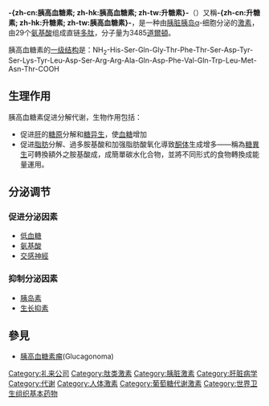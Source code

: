 {{noteTA
|G1 = MEhuuhbgg55crctvu
|G2 = LS
}}
{{medical}}
{{PBB|geneid=2641}}
'''-{zh-cn:胰高血糖素; zh-hk:胰高血糖素; zh-tw:升糖素}-'''（{{lang-la|Glucagon}}）又稱'''-{zh-cn:升糖素; zh-hk:升糖素; zh-tw:胰高血糖素}-'''，是一种由[[胰脏|胰脏]][[胰岛|胰岛]]α-细胞分泌的[[激素|激素]]，由29个[[氨基酸|氨基酸]]组成直链[[多肽|多肽]]，分子量为3485[[原子质量单位|道爾頓]]。

胰高血糖素的[[一级结构|一级结构]]是：NH<sub>2</sub>-His-Ser-Gln-Gly-Thr-Phe-Thr-Ser-Asp-Tyr-Ser-Lys-Tyr-Leu-Asp-Ser-Arg-Arg-Ala-Gln-Asp-Phe-Val-Gln-Trp-Leu-Met-Asn-Thr-COOH

== 生理作用 ==
胰高血糖素促进分解代谢，生物作用包括：
*促进[[肝|肝]]的[[糖原|糖原]]分解和[[糖异生|糖异生]]，使[[血糖|血糖]]增加
*促进[[脂肪|脂肪]]分解、過多胺基酸和加强脂肪酸氧化導致[[酮体|酮体]]生成增多——稱為[[糖異生|糖異生]]可轉換額外之胺基酸成，成簡單碳水化合物，並將不同形式的食物轉換成能量運用。
{{drugbox
| Verifiedfields = changed
| verifiedrevid = 461121086
| UNII_Ref = {{fdacite|correct|FDA}}
| UNII = 76LA80IG2G
| name = 
| IUPAC_name        = 
| image             = Glucagon.png|thumb|right|Glucagon ball and stick model, with the [[carboxyl|carboxyl]] terminus above and the [[amino|amino]] terminus below]
| alt               = 
| caption = 
| tradename =  
| Drugs.com =
| MedlinePlus =
| ChemSpiderID_Ref = {{chemspidercite|correct|chemspider}}
| ChemSpiderID = 10481928
| StdInChI_Ref = {{stdinchicite|correct|chemspider}}
| StdInChI = 1S/C153H225N43O49S/c1-72(2)52-97(133(226)176-96(47-51-246-11)132(225)184-104(60-115(159)209)143(236)196-123(78(10)203)151(244)245)179-137(230)103(58-83-64-167-89-29-19-18-28-87(83)89)183-131(224)95(43-46-114(158)208)177-148(241)120(74(5)6)194-141(234)101(54-79-24-14-12-15-25-79)182-138(231)105(61-117(211)212)185-130(223)94(42-45-113(157)207)171-124(217)75(7)170-127(220)91(31-22-49-165-152(160)161)172-128(221)92(32-23-50-166-153(162)163)174-146(239)110(69-199)191-140(233)107(63-119(215)216)186-134(227)98(53-73(3)4)178-135(228)99(56-81-33-37-85(204)38-34-81)180-129(222)90(30-20-21-48-154)173-145(238)109(68-198)190-136(229)100(57-82-35-39-86(205)40-36-82)181-139(232)106(62-118(213)214)187-147(240)111(70-200)192-150(243)122(77(9)202)195-142(235)102(55-80-26-16-13-17-27-80)188-149(242)121(76(8)201)193-116(210)66-168-126(219)93(41-44-112(156)206)175-144(237)108(67-197)189-125(218)88(155)59-84-65-164-71-169-84/h12-19,24-29,33-40,64-65,71-78,88,90-111,120-123,167,197-205H,20-23,30-32,41-63,66-70,154-155H2,1-11H3,(H2,156,206)(H2,157,207)(H2,158,208)(H2,159,209)(H,164,169)(H,168,219)(H,170,220)(H,171,217)(H,172,221)(H,173,238)(H,174,239)(H,175,237)(H,176,226)(H,177,241)(H,178,228)(H,179,230)(H,180,222)(H,181,232)(H,182,231)(H,183,224)(H,184,225)(H,185,223)(H,186,227)(H,187,240)(H,188,242)(H,189,218)(H,190,229)(H,191,233)(H,192,243)(H,193,210)(H,194,234)(H,195,235)(H,196,236)(H,211,212)(H,213,214)(H,215,216)(H,244,245)(H4,160,161,165)(H4,162,163,166)/t75-,76+,77+,78?,88-,90-,91-,92-,93-,94-,95-,96-,97-,98-,99-,100-,101-,102-,103-,104-,105-,106-,107-,108-,109-,110-,111-,120-,121-,122-,123-/m0/s1
| StdInChIKey_Ref = {{stdinchicite|correct|chemspider}}
| StdInChIKey = MASNOZXLGMXCHN-GVLKBUBXSA-N
| InChI = 1S/C153H225N43O49S/c1-72(2)52-97(133(226)176-96(47-51-246-11)132(225)184-104(60-115(159)209)143(236)196-123(78(10)203)151(244)245)179-137(230)103(58-83-64-167-89-29-19-18-28-87(83)89)183-131(224)95(43-46-114(158)208)177-148(241)120(74(5)6)194-141(234)101(54-79-24-14-12-15-25-79)182-138(231)105(61-117(211)212)185-130(223)94(42-45-113(157)207)171-124(217)75(7)170-127(220)91(31-22-49-165-152(160)161)172-128(221)92(32-23-50-166-153(162)163)174-146(239)110(69-199)191-140(233)107(63-119(215)216)186-134(227)98(53-73(3)4)178-135(228)99(56-81-33-37-85(204)38-34-81)180-129(222)90(30-20-21-48-154)173-145(238)109(68-198)190-136(229)100(57-82-35-39-86(205)40-36-82)181-139(232)106(62-118(213)214)187-147(240)111(70-200)192-150(243)122(77(9)202)195-142(235)102(55-80-26-16-13-17-27-80)188-149(242)121(76(8)201)193-116(210)66-168-126(219)93(41-44-112(156)206)175-144(237)108(67-197)189-125(218)88(155)59-84-65-164-71-169-84/h12-19,24-29,33-40,64-65,71-78,88,90-111,120-123,167,197-205H,20-23,30-32,41-63,66-70,154-155H2,1-11H3,(H2,156,206)(H2,157,207)(H2,158,208)(H2,159,209)(H,164,169)(H,168,219)(H,170,220)(H,171,217)(H,172,221)(H,173,238)(H,174,239)(H,175,237)(H,176,226)(H,177,241)(H,178,228)(H,179,230)(H,180,222)(H,181,232)(H,182,231)(H,183,224)(H,184,225)(H,185,223)(H,186,227)(H,187,240)(H,188,242)(H,189,218)(H,190,229)(H,191,233)(H,192,243)(H,193,210)(H,194,234)(H,195,235)(H,196,236)(H,211,212)(H,213,214)(H,215,216)(H,244,245)(H4,160,161,165)(H4,162,163,166)/t75-,76+,77+,78?,88-,90-,91-,92-,93-,94-,95-,96-,97-,98-,99-,100-,101-,102-,103-,104-,105-,106-,107-,108-,109-,110-,111-,120-,121-,122-,123-/m0/s1
| InChIKey = MASNOZXLGMXCHN-GVLKBUBXSA-N
| CAS_number_Ref = {{cascite|correct|??}}
| CAS_number        = 
| ATCvet            = 
| ATC_prefix        = <!-- 'none' if uncategorised -->
| ATC_suffix        = 
| PubChem = 16186314
| DrugBank_Ref = {{drugbankcite|correct|drugbank}}
| DrugBank          = 
| ChEMBL_Ref = {{ebicite|changed|EBI}}
| ChEMBL = 266481
| chemical_formula  = 
| molecular_weight  = 
| bioavailability   = 
| protein_bound     = 
| metabolism        = 
| elimination_half-life = 
| excretion         = 
| pregnancy_AU      = <!-- A / B1 / B2 / B3 / C / D / X -->
| pregnancy_US      = <!-- A / B            / C / D / X -->
| pregnancy_category= 
| legal_AU = <!-- S2, S3, S4, S5, S6, S7, S8, S9 or Unscheduled-->
| legal_CA = <!-- OTC, Rx-only, Schedule I, II, III, IV, V, VI, VII, VIII -->
| legal_UK = <!-- GSL, P, POM, CD, CD Lic, CD POM, CD No Reg POM, CD (Benz) POM, CD (Anab) POM or CD Inv POM -->
| legal_US = <!-- OTC / Rx-only / Schedule I, II, III, IV, V -->
| legal_status      = 
| routes_of_administration = 
}}

== 分泌调节 ==
=== 促进分泌因素 ===
*[[低血糖|低血糖]]
*[[氨基酸|氨基酸]]
*[[交感神經|交感神經]]

=== 抑制分泌因素 ===
*[[胰岛素|胰岛素]]
*[[生长抑素|生长抑素]]

==參見==
*[[胰高血糖素瘤|胰高血糖素瘤]](Glucagonoma)

{{激素}}
{{Peptidergics}}

{{Authority control}}
[[Category:礼来公司|Category:礼来公司]]
[[Category:肽类激素|Category:肽类激素]]
[[Category:胰脏激素|Category:胰脏激素]]
[[Category:肝脏病学|Category:肝脏病学]]
[[Category:代谢|Category:代谢]]
[[Category:人体激素|Category:人体激素]]
[[Category:葡萄糖代谢激素|Category:葡萄糖代谢激素]]
[[Category:世界卫生组织基本药物|Category:世界卫生组织基本药物]]